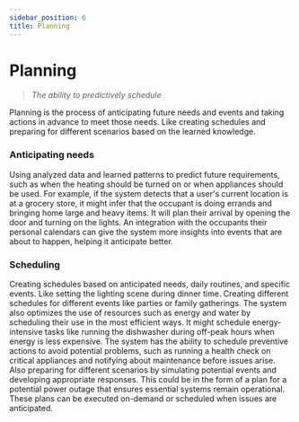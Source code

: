 ```yaml
---
sidebar_position: 6
title: Planning
---
```


# Planning

> *The ability to predictively schedule*

Planning is the process of anticipating future needs and events and taking actions
in advance to meet those needs. Like creating schedules and preparing
for different scenarios based on the learned knowledge.

### Anticipating needs

Using analyzed data and learned patterns to predict future requirements, such as
when the heating should be turned on or when appliances should be used.
For example, if the system
detects that a user's current location is at a grocery store, it might
infer that the occupant is doing errands and bringing home large and heavy items.
It will plan their arrival by opening the door and turning on the lights.
An integration with the occupants their personal calendars can give the system more
insights into events that are about to happen, helping it anticipate better.

### Scheduling

Creating schedules based on anticipated needs, daily routines, and specific events.
Like setting the lighting scene during dinner time. Creating different schedules for
different events like parties or family gatherings.
The system also optimizes the use of resources such as energy and water by scheduling
their use in the most efficient ways. It might schedule energy-intensive tasks like running
the dishwasher during off-peak hours when energy is less expensive.
The system has the ability to schedule preventive actions to avoid potential problems, such as running a
health check on critical appliances and notifying about maintenance before issues arise.
Also preparing for different scenarios by simulating potential events and developing appropriate responses.
This could be in the form of a plan for a potential power outage that ensures essential systems remain operational.
These plans can be executed on-demand or scheduled when issues are anticipated. 